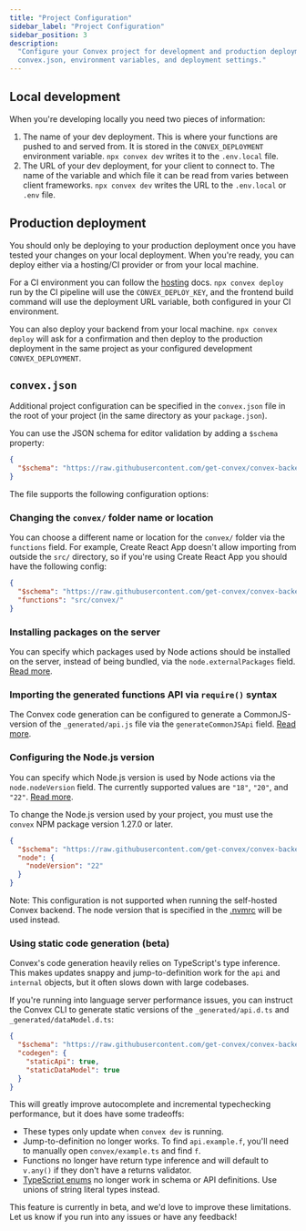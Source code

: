 ```yaml
---
title: "Project Configuration"
sidebar_label: "Project Configuration"
sidebar_position: 3
description:
  "Configure your Convex project for development and production deployment using
  convex.json, environment variables, and deployment settings."
---
```


## Local development

When you're developing locally you need two pieces of information:

1. The name of your dev deployment. This is where your functions are pushed to
   and served from. It is stored in the `CONVEX_DEPLOYMENT` environment
   variable. `npx convex dev` writes it to the `.env.local` file.
2. The URL of your dev deployment, for your client to connect to. The name of
   the variable and which file it can be read from varies between client
   frameworks. `npx convex dev` writes the URL to the `.env.local` or `.env`
   file.

## Production deployment

You should only be deploying to your production deployment once you have tested
your changes on your local deployment. When you're ready, you can deploy either
via a hosting/CI provider or from your local machine.

For a CI environment you can follow the
[hosting](/production/hosting/hosting.mdx) docs. `npx convex deploy` run by the
CI pipeline will use the `CONVEX_DEPLOY_KEY`, and the frontend build command
will use the deployment URL variable, both configured in your CI environment.

You can also deploy your backend from your local machine. `npx convex deploy`
will ask for a confirmation and then deploy to the production deployment in the
same project as your configured development `CONVEX_DEPLOYMENT`.

## `convex.json`

Additional project configuration can be specified in the `convex.json` file in
the root of your project (in the same directory as your `package.json`).

You can use the JSON schema for editor validation by adding a `$schema`
property:

```json title="convex.json"
{
  "$schema": "https://raw.githubusercontent.com/get-convex/convex-backend/refs/heads/main/npm-packages/convex/schemas/convex.schema.json"
}
```

The file supports the following configuration options:

### Changing the `convex/` folder name or location

You can choose a different name or location for the `convex/` folder via the
`functions` field. For example, Create React App doesn't allow importing from
outside the `src/` directory, so if you're using Create React App you should
have the following config:

```json title="convex.json"
{
  "$schema": "https://raw.githubusercontent.com/get-convex/convex-backend/refs/heads/main/npm-packages/convex/schemas/convex.schema.json",
  "functions": "src/convex/"
}
```

### Installing packages on the server

You can specify which packages used by Node actions should be installed on the
server, instead of being bundled, via the `node.externalPackages` field.
[Read more](/functions/bundling.mdx#external-packages).

### Importing the generated functions API via `require()` syntax

The Convex code generation can be configured to generate a CommonJS-version of
the `_generated/api.js` file via the `generateCommonJSApi` field.
[Read more](/client/javascript/node.mdx#javascript-with-commonjs-require-syntax).

### Configuring the Node.js version

You can specify which Node.js version is used by Node actions via the
`node.nodeVersion` field. The currently supported values are `"18"`, `"20"`, and
`"22"`. [Read more](/functions/runtimes.mdx#nodejs-version-configuration).

<Admonition type="info" title="Convex version required">

To change the Node.js version used by your project, you must use the `convex`
NPM package version 1.27.0 or later.

</Admonition>

```json title="convex.json"
{
  "$schema": "https://raw.githubusercontent.com/get-convex/convex-backend/refs/heads/main/npm-packages/convex/schemas/convex.schema.json",
  "node": {
    "nodeVersion": "22"
  }
}
```

Note: This configuration is not supported when running the self-hosted Convex
backend. The node version that is specified in the
[.nvmrc](https://github.com/get-convex/convex-backend/blob/main/.nvmrc) will be
used instead.

### Using static code generation (beta)

Convex's code generation heavily relies on TypeScript's type inference. This
makes updates snappy and jump-to-definition work for the `api` and `internal`
objects, but it often slows down with large codebases.

If you're running into language server performance issues, you can instruct the
Convex CLI to generate static versions of the `_generated/api.d.ts` and
`_generated/dataModel.d.ts`:

```json title="convex.json"
{
  "$schema": "https://raw.githubusercontent.com/get-convex/convex-backend/refs/heads/main/npm-packages/convex/schemas/convex.schema.json",
  "codegen": {
    "staticApi": true,
    "staticDataModel": true
  }
}
```

This will greatly improve autocomplete and incremental typechecking performance,
but it does have some tradeoffs:

- These types only update when `convex dev` is running.
- Jump-to-definition no longer works. To find `api.example.f`, you'll need to
  manually open `convex/example.ts` and find `f`.
- Functions no longer have return type inference and will default to `v.any()`
  if they don't have a returns validator.
- [TypeScript enums](https://www.typescriptlang.org/docs/handbook/enums.html) no
  longer work in schema or API definitions. Use unions of string literal types
  instead.

This feature is currently in beta, and we'd love to improve these limitations.
Let us know if you run into any issues or have any feedback!
